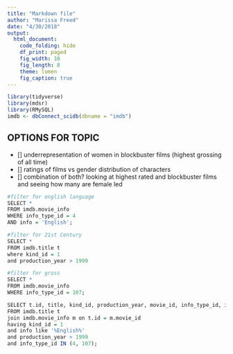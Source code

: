```yaml
---
title: "Markdown file"
author: "Marissa Freed"
date: "4/30/2018"
output: 
  html_document:
    code_folding: hide
    df_print: paged
    fig_width: 10
    fig_length: 8
    theme: lumen
    fig_caption: true
---
```


```r
library(tidyverse)
library(mdsr)
library(RMySQL)
imdb <- dbConnect_scidb(dbname = "imdb")
```


## OPTIONS FOR TOPIC
- [] underrepresentation of women in blockbuster films (highest grossing of all time)
- [] ratings of films vs gender distribution of characters
- [] combination of both? looking at highest rated and blockbuster films and seeing how many are female led


```r
#filter for english language
SELECT *
FROM imdb.movie_info
WHERE info_type_id = 4
AND info = 'English';

#filter for 21st Century
SELECT * 
FROM imdb.title t 
where kind_id = 1
and production_year > 1999

#filter for gross
SELECT *
FROM imdb.movie_info
WHERE info_type_id = 107;
```

```r
SELECT t.id, title, kind_id, production_year, movie_id, info_type_id, info AS language
FROM imdb.title t 
join imdb.movie_info m on t.id = m.movie_id
having kind_id = 1 
and info like '%English%'
and production_year > 1999
and info_type_id IN (4, 107);
```










